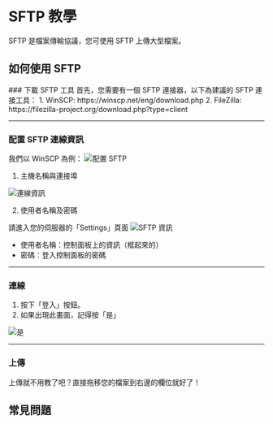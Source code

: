 
# SFTP 教學

SFTP 是檔案傳輸協議，您可使用 SFTP 上傳大型檔案。

## 如何使用 SFTP

<Steps>
### 下載 SFTP 工具
首先，您需要有一個 SFTP 連接器，以下為建議的 SFTP 連接工具：
1. WinSCP: https://winscp.net/eng/download.php
2. FileZilla: https://filezilla-project.org/download.php?type=client

---

### 配置 SFTP 連線資訊

我們以 WinSCP 為例：
![配置 SFTP](/panel/sftp/config.png)

1. 主機名稱與連接埠

![連線資訊](/panel/sftp/information.png)

2. 使用者名稱及密碼

請進入您的伺服器的「Settings」頁面
![SFTP 資訊](/panel/sftp/config.png)

- 使用者名稱：控制面板上的資訊（框起來的）
- 密碼：登入控制面板的密碼

---

### 連線

1. 按下「登入」按鈕。
2. 如果出現此畫面，記得按「是」

![是](/panel/sftp/trust.png)

---

### 上傳

上傳就不用教了吧？直接拖移您的檔案到右邊的欄位就好了！

</Steps>

## 常見問題
